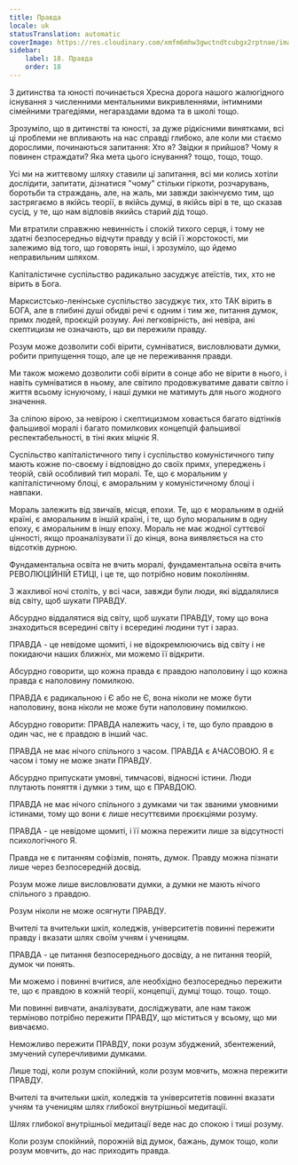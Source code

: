 ```yaml
---
title: Правда
locale: uk
statusTranslation: automatic
coverImage: https://res.cloudinary.com/xmfm6mhw3gwctndtcubgx2rptnae/image/upload/v1740337243/small_cover_educacion_fundamental_a051170f1c.webp
sidebar:
    label: 18. Правда
    order: 18
---
```

З дитинства та юності починається Хресна дорога нашого жалюгідного існування з численними ментальними викривленнями, інтимними сімейними трагедіями, негараздами вдома та в школі тощо.

Зрозуміло, що в дитинстві та юності, за дуже рідкісними винятками, всі ці проблеми не впливають на нас справді глибоко, але коли ми стаємо дорослими, починаються запитання: Хто я? Звідки я прийшов? Чому я повинен страждати? Яка мета цього існування? тощо, тощо, тощо.

Усі ми на життєвому шляху ставили ці запитання, всі ми колись хотіли дослідити, запитати, дізнатися "чому" стільки гіркоти, розчарувань, боротьби та страждань, але, на жаль, ми завжди закінчуємо тим, що застрягаємо в якійсь теорії, в якійсь думці, в якійсь вірі в те, що сказав сусід, у те, що нам відповів якийсь старий дід тощо.

Ми втратили справжню невинність і спокій тихого серця, і тому не здатні безпосередньо відчути правду у всій її жорстокості, ми залежимо від того, що говорять інші, і зрозуміло, що йдемо неправильним шляхом.

Капіталістичне суспільство радикально засуджує атеїстів, тих, хто не вірить в Бога.

Марксистсько-ленінське суспільство засуджує тих, хто ТАК вірить в БОГА, але в глибині душі обидві речі є одним і тим же, питання думок, примх людей, проєкцій розуму. Ані легковірність, ані невіра, ані скептицизм не означають, що ви пережили правду.

Розум може дозволити собі вірити, сумніватися, висловлювати думки, робити припущення тощо, але це не переживання правди.

Ми також можемо дозволити собі вірити в сонце або не вірити в нього, і навіть сумніватися в ньому, але світило продовжуватиме давати світло і життя всьому існуючому, і наші думки не матимуть для нього жодного значення.

За сліпою вірою, за невірою і скептицизмом ховається багато відтінків фальшивої моралі і багато помилкових концепцій фальшивої респектабельності, в тіні яких міцніє Я.

Суспільство капіталістичного типу і суспільство комуністичного типу мають кожне по-своєму і відповідно до своїх примх, упереджень і теорій, свій особливий тип моралі. Те, що є моральним у капіталістичному блоці, є аморальним у комуністичному блоці і навпаки.

Мораль залежить від звичаїв, місця, епохи. Те, що є моральним в одній країні, є аморальним в іншій країні, і те, що було моральним в одну епоху, є аморальним в іншу епоху. Мораль не має жодної суттєвої цінності, якщо проаналізувати її до кінця, вона виявляється на сто відсотків дурною.

Фундаментальна освіта не вчить моралі, фундаментальна освіта вчить РЕВОЛЮЦІЙНІЙ ЕТИЦІ, і це те, що потрібно новим поколінням.

З жахливої ночі століть, у всі часи, завжди були люди, які віддалялися від світу, щоб шукати ПРАВДУ.

Абсурдно віддалятися від світу, щоб шукати ПРАВДУ, тому що вона знаходиться всередині світу і всередині людини тут і зараз.

ПРАВДА - це невідоме щомиті, і не відокремлюючись від світу і не покидаючи наших ближніх, ми можемо її відкрити.

Абсурдно говорити, що кожна правда є правдою наполовину і що кожна правда є наполовину помилкою.

ПРАВДА є радикальною і Є або не Є, вона ніколи не може бути наполовину, вона ніколи не може бути наполовину помилкою.

Абсурдно говорити: ПРАВДА належить часу, і те, що було правдою в один час, не є правдою в інший час.

ПРАВДА не має нічого спільного з часом. ПРАВДА є АЧАСОВОЮ. Я є часом і тому не може знати ПРАВДУ.

Абсурдно припускати умовні, тимчасові, відносні істини. Люди плутають поняття і думки з тим, що є ПРАВДОЮ.

ПРАВДА не має нічого спільного з думками чи так званими умовними істинами, тому що вони є лише несуттєвими проєкціями розуму.

ПРАВДА - це невідоме щомиті, і її можна пережити лише за відсутності психологічного Я.

Правда не є питанням софізмів, понять, думок. Правду можна пізнати лише через безпосередній досвід.

Розум може лише висловлювати думки, а думки не мають нічого спільного з правдою.

Розум ніколи не може осягнути ПРАВДУ.

Вчителі та вчительки шкіл, коледжів, університетів повинні пережити правду і вказати шлях своїм учням і ученицям.

ПРАВДА - це питання безпосереднього досвіду, а не питання теорій, думок чи понять.

Ми можемо і повинні вчитися, але необхідно безпосередньо пережити те, що є правдою в кожній теорії, концепції, думці тощо. тощо. тощо.

Ми повинні вивчати, аналізувати, досліджувати, але нам також терміново потрібно пережити ПРАВДУ, що міститься у всьому, що ми вивчаємо.

Неможливо пережити ПРАВДУ, поки розум збуджений, збентежений, змучений суперечливими думками.

Лише тоді, коли розум спокійний, коли розум мовчить, можна пережити ПРАВДУ.

Вчителі та вчительки шкіл, коледжів та університетів повинні вказати учням та ученицям шлях глибокої внутрішньої медитації.

Шлях глибокої внутрішньої медитації веде нас до спокою і тиші розуму.

Коли розум спокійний, порожній від думок, бажань, думок тощо, коли розум мовчить, до нас приходить правда.


